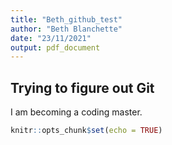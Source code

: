 ```yaml
---
title: "Beth_github_test"
author: "Beth Blanchette"
date: "23/11/2021"
output: pdf_document
---
```



## Trying to figure out Git
I am becoming a coding master.


```r
knitr::opts_chunk$set(echo = TRUE)
```

